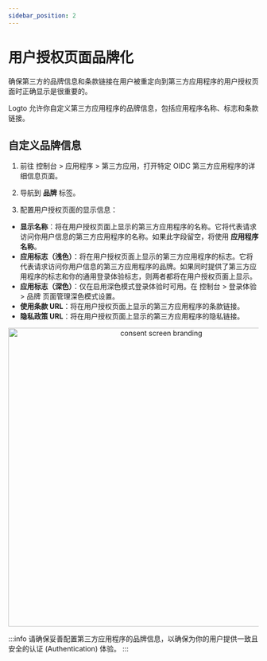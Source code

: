 ```yaml
---
sidebar_position: 2
---
```



# 用户授权页面品牌化

确保第三方的品牌信息和条款链接在用户被重定向到第三方应用程序的用户授权页面时正确显示是很重要的。

Logto 允许你自定义第三方应用程序的品牌信息，包括应用程序名称、标志和条款链接。

## 自定义品牌信息

1. 前往 <CloudLink to="/applications/third-party-applications">控制台 > 应用程序 > 第三方应用</CloudLink>，打开特定 OIDC 第三方应用程序的详细信息页面。

2. 导航到 **品牌** 标签。

3. 配置用户授权页面的显示信息：

- **显示名称**：将在用户授权页面上显示的第三方应用程序的名称。它将代表请求访问你用户信息的第三方应用程序的名称。如果此字段留空，将使用 **应用程序名称**。
- **应用标志（浅色）**：将在用户授权页面上显示的第三方应用程序的标志。它将代表请求访问你用户信息的第三方应用程序的品牌。如果同时提供了第三方应用程序的标志和你的通用登录体验标志，则两者都将在用户授权页面上显示。
- **应用标志（深色）**：仅在启用深色模式登录体验时可用。在 <CloudLink to="/sign-in-experience/branding">控制台 > 登录体验 > 品牌</CloudLink> 页面管理深色模式设置。
- **使用条款 URL**：将在用户授权页面上显示的第三方应用程序的条款链接。
- **隐私政策 URL**：将在用户授权页面上显示的第三方应用程序的隐私链接。

<center>
  <img src={ConsentScreenBranding} alt="consent screen branding" width="600" />
</center>

:::info
请确保妥善配置第三方应用程序的品牌信息，以确保为你的用户提供一致且安全的认证 (Authentication) 体验。
:::
